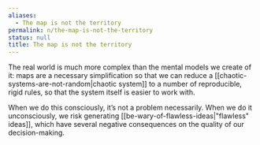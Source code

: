 ```yaml
---
aliases:
  - The map is not the territory
permalink: n/the-map-is-not-the-territory
status: null
title: The map is not the territory
---
```

The real world is much more complex than the mental models we create of it: maps are a necessary simplification so that we can reduce a [[chaotic-systems-are-not-random|chaotic system]] to a number of reproducible, rigid rules, so that the system itself is easier to work with.

When we do this consciously, it’s not a problem necessarily. When we do it unconsciously, we risk generating [[be-wary-of-flawless-ideas|"flawless" ideas]], which have several negative consequences on the quality of our decision-making.
